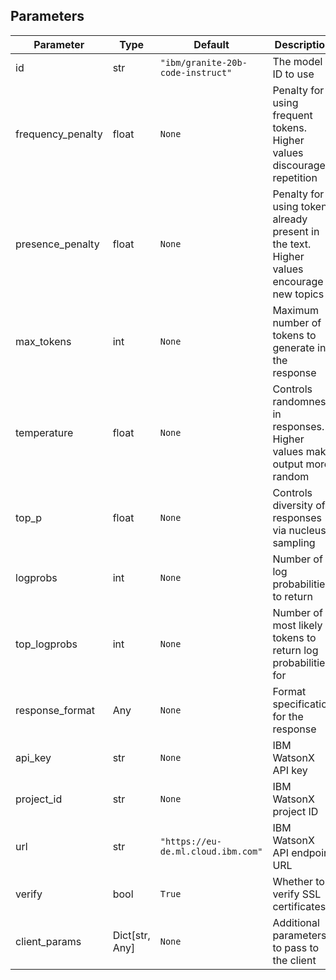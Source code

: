 ## Parameters

| Parameter | Type | Default | Description |
| --- | --- | --- | --- |
| id | str | `"ibm/granite-20b-code-instruct"` | The model ID to use |
| frequency_penalty | float | `None` | Penalty for using frequent tokens. Higher values discourage repetition |
| presence_penalty | float | `None` | Penalty for using tokens already present in the text. Higher values encourage new topics |
| max_tokens | int | `None` | Maximum number of tokens to generate in the response |
| temperature | float | `None` | Controls randomness in responses. Higher values make output more random |
| top_p | float | `None` | Controls diversity of responses via nucleus sampling |
| logprobs | int | `None` | Number of log probabilities to return |
| top_logprobs | int | `None` | Number of most likely tokens to return log probabilities for |
| response_format | Any | `None` | Format specification for the response |
| api_key | str | `None` | IBM WatsonX API key |
| project_id | str | `None` | IBM WatsonX project ID |
| url | str | `"https://eu-de.ml.cloud.ibm.com"` | IBM WatsonX API endpoint URL |
| verify | bool | `True` | Whether to verify SSL certificates |
| client_params | Dict[str, Any] | `None` | Additional parameters to pass to the client |